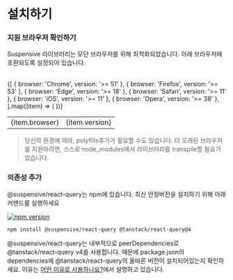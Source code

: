 
# 설치하기

<Steps>

### 지원 브라우저 확인하기

Suspensive 라이브러리는 모던 브라우저를 위해 최적화되었습니다. 아래 브라우저에 호환되도록 설정되어 있습니다.

<br />

<table>
  <tbody>
    {[
      { browser: 'Chrome', version: '>= 51' },
      { browser: 'Firefox', version: '>= 53' },
      { browser: 'Edge', version: '>= 18' },
      { browser: 'Safari', version: '>= 11' },
      { browser: 'iOS', version: '>= 11' },
      { browser: 'Opera', version: '>= 38' },
    ].map((item) => (
      <tr key={item.browser}>
        <td>{item.browser}</td>
        <td className="text-center">{item.version}</td>
      </tr>
    ))}
  </tbody>
</table>

> 당신의 환경에 따라, polyfills추가가 필요할 수도 있습니다. 더 오래된 브라우저를 지원하려면, 스스로 node_modules에서 라이브러리를 transpile할 필요가 있습니다.

### 의존성 추가

@suspensive/react-query는 npm에 있습니다. 최신 안정버전을 설치하기 위해 아래 커맨드를 실행하세요

[![npm version](https://img.shields.io/npm/v/@suspensive/react-query?color=000&labelColor=000&logo=npm&label=)](https://www.npmjs.com/package/@suspensive/react-query)

```shell npm2yarn
npm install @suspensive/react-query @tanstack/react-query@4
```

<Callout type='info'>

@suspensive/react-query는 내부적으로 peerDependencies로 @tanstack/react-query v4를 사용합니다. 때문에 package.json의 dependencies에 @tanstack/react-query의 올바른 버전이 설치되어있는지 확인하세요. 이유는 [어떤 이유로 사용하나요?](./motivation)에서 설명하고 있습니다.

</Callout>

</Steps>
